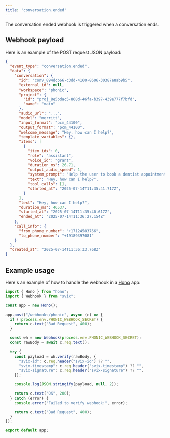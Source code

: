 ```yaml
---
title: 'conversation.ended'
---
```


The conversation ended webhook is triggered when a conversation ends.

## Webhook payload

Here is an example of the POST request JSON payload:

```json
{
  "event_type": "conversation.ended",
  "data": {
    "conversation": {
      "id": "conv_894dcb66-c3dd-4160-8606-30387e8ab9b5",
      "external_id": null,
      "workspace": "phonic",
      "project": {
        "id": "proj_8e5bdac5-868d-46fa-b397-439e777f7bfd",
        "name": "main"
      },
      "audio_url": "...",
      "model": "merritt",
      "input_format": "pcm_44100",
      "output_format": "pcm_44100",
      "welcome_message": "Hey, how can I help?",
      "template_variables": {},
      "items": [
        {
          "item_idx": 0,
          "role": "assistant",
          "voice_id": "grant",
          "duration_ms": 26.71,
          "output_audio_speed": 1,
          "system_prompt": "Help the user to book a dentist appointment.",
          "text": "Hey, how can I help?",
          "tool_calls": [],
          "started_at": "2025-07-14T11:35:41.717Z",
        }
      ],
      "text": "Hey, how can I help?",
      "duration_ms": 46537,
      "started_at": "2025-07-14T11:35:40.617Z",
      "ended_at": "2025-07-14T11:36:27.154Z"
    },
    "call_info": {
      "from_phone_number": "+17124583766",
      "to_phone_number": "+19189397081"
    }
  },
  "created_at": "2025-07-14T11:36:33.768Z"
}
```

## Example usage

Here's an example of how to handle the webhook in a [Hono](https://hono.dev) app:

```typescript
import { Hono } from "hono";
import { Webhook } from "svix";

const app = new Hono();

app.post("/webhooks/phonic", async (c) => {
  if (!process.env.PHONIC_WEBHOOK_SECRET) {
    return c.text("Bad Request", 400);
  }

  const wh = new Webhook(process.env.PHONIC_WEBHOOK_SECRET);
  const rawBody = await c.req.text();

  try {
    const payload = wh.verify(rawBody, {
      "svix-id": c.req.header("svix-id") ?? "",
      "svix-timestamp": c.req.header("svix-timestamp") ?? "",
      "svix-signature": c.req.header("svix-signature") ?? "",
    });

    console.log(JSON.stringify(payload, null, 2));

    return c.text("OK", 200);
  } catch (error) {
    console.error("Failed to verify webhook:", error);

    return c.text("Bad Request", 400);
  }
});

export default app;
```
